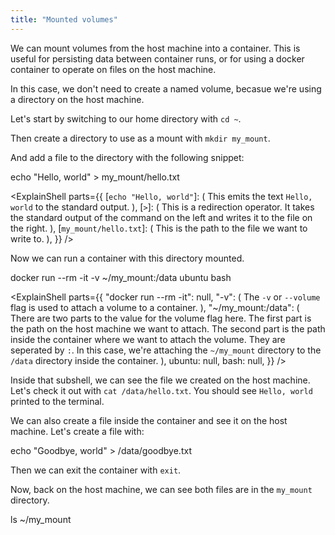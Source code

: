 ```yaml
---
title: "Mounted volumes"
---
```




We can mount volumes from the host machine into a container. This is useful for persisting data between container runs, or for using a docker container to operate on files on the host machine.

In this case, we don't need to create a named volume, becasue we're using a directory on the host machine.

Let's start by switching to our home directory with `cd ~`.

Then create a directory to use as a mount with `mkdir my_mount`.

And add a file to the directory with the following snippet:

<Terminal>echo "Hello, world" > my_mount/hello.txt</Terminal>

<ExplainShell
  parts={{
    [`echo "Hello, world"`]: (
      <Markdown>
        This emits the text `Hello, world` to the standard output.
      </Markdown>
    ),
    [`>`]: (
      <Markdown>
        This is a redirection operator. It takes the standard output of the
        command on the left and writes it to the file on the right.
      </Markdown>
    ),
    [`my_mount/hello.txt`]: (
      <Markdown>This is the path to the file we want to write to.</Markdown>
    ),
  }}
/>

Now we can run a container with this directory mounted.

<Terminal>docker run --rm -it -v ~/my_mount:/data ubuntu bash</Terminal>

<ExplainShell
  parts={{
    "docker run --rm -it": null,
    "-v": (
      <Markdown>
        The `-v` or `--volume` flag is used to attach a volume to a container.
      </Markdown>
    ),
    "~/my_mount:/data": (
      <Markdown>
        There are two parts to the value for the volume flag here. The first
        part is the path on the host machine we want to attach. The second part
        is the path inside the container where we want to attach the volume.
        They are seperated by `:`. In this case, we're attaching the
        `~/my_mount` directory to the `/data` directory inside the container.
      </Markdown>
    ),
    ubuntu: null,
    bash: null,
  }}
/>

Inside that subshell, we can see the file we created on the host machine. Let's check it out with `cat /data/hello.txt`. You should see `Hello, world` printed to the terminal.

We can also create a file inside the container and see it on the host machine. Let's create a file with:

<Terminal>echo "Goodbye, world" > /data/goodbye.txt</Terminal>

Then we can exit the container with `exit`.

Now, back on the host machine, we can see both files are in the `my_mount` directory.

<Terminal>ls ~/my_mount</Terminal>

